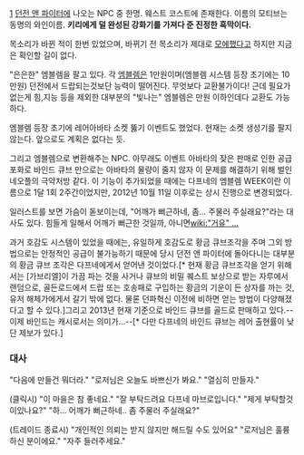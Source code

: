 [attachment:/wp_2006_10_calendar_b_1024.jpg] 
[[던전 앤 파이터]]에 나오는 NPC 중 한명. 웨스트 코스트에 존재한다. 이름의 모티브는 동명의 와인이름. '''키리에게 덜 완성된 강화기를 가져다 준 진정한 흑막이다.'''

목소리가 바뀐 적이 한번 있었으며, 바뀌기 전 목소리가 제대로 [[모에]]했다고 하지만 지금은 확인할 길이 없다.

"은은한" 엠블렘을 팔고 있다. 각 [[엠블렘]]은 1만원이며(엠블렘 시스템 등장 초기에는 10만원) 던전에서 드랍되는것보단 능력이 떨어진다. 무엇보다 교환불가이다! 근데 필요가 없는게 힘,지능 등을 제외한 대부분의 "빛나는" 엠블렘은 만원 이하인데다 교환도 가능하다.

엠블렘 등장 초기에 레어아바타 소켓 뚫기 이벤트도 했었다. 현재는 소켓 생성기를 팔지 않는다. 앞으로도 계획은 없다는 듯.

그리고 엠블렘으로 변환해주는 NPC. 아무래도 이벤트 아바타의 잦은 판매로 인한 공급포화로 바인드 큐브 만으로는 아바타의 물량이 줄지 않자 이 문제를 해결하기 위해 벌인 네오플의 극약처방 같다. 이 기능이 추가되었을 때에는 다프네의 엠블렘 WEEK이란 이름으로 1달 1회 2주간이었지만, 2012년 10월 11일 이후로는 상시 진행으로 변경되었다.

일러스트를 보면 가슴이 돋보이는데, "어깨가 뻐근하네, 좀... 주물러 주실래요?"라는 대사도 있다. 힘들게 일해서 어깨가 뻐근한 것일까, 아니면[[wiki:"거유" ...]]

과거 호감도 시스템이 있었을 때에는, 유일하게 호감도로 황금 큐브조각을 주며 그외 방법으로는 안정적인 공급이 불가능하기 때문에 당시 던전 앤 파이터에 돌아다니는 대부분의 황금 큐브 조각은 다프네에게서 얻어낸 것이었다.[* 현재 황금 큐브조각을 얻기 위해서는 [가브리엘]이 가끔 파는 것을 사거나 큐브의 비밀 퀘스트 보상으로 받는 자루에서 랜덤으로, 골든로드에서 드랍 또는 호송패로 구입하는 황금의 기운이 든 상자를 까는 것, 유저 해체가에게서 갈기 밖에 없다. 물론 던파혁신 이전에 비하면 얻는 방법이 다양해졌다고 할 수 있다.]그리고 2013년 현재 기준으로 바인드 큐브를 골드로 판매하고 있다.--이제 바인드는 캐시로서는 의미가...--[* 다만 다프네의 바인드 큐브는 레어 출현률이 낮단 제보가 있다.]
=== 대사 ===
"다음에 만들건 뭐더라."
"로저님은 오늘도 바쁘신가 봐요."
"열심히 만들자."

(클릭시)
"이 마을은 참 좋네요."
"잘 부탁드려요 다프네 마브로입니다."
"제게 부탁할것이있나요?"
"하... 어깨가 뻐근하네.. 좀 주물러 주실래요?"

(트레이드 종료시)
"개인적인 의뢰는 받지 않지만 해드릴 수도 있어요"
"로저님은 훌륭하신 분이에요."
"자주 들러주세요."
